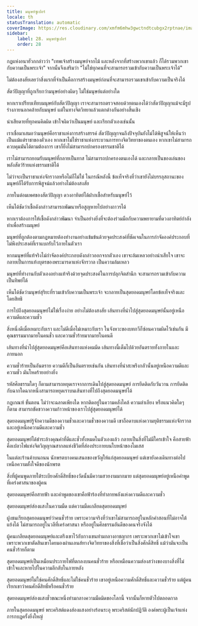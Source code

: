 ```yaml
---
title: มนุษย์ซูเปอร์
locale: th
statusTranslation: automatic
coverImage: https://res.cloudinary.com/xmfm6mhw3gwctndtcubgx2rptnae/image/upload/v1741354419/small_cover_la_gran_rebelion_28716e29d2.webp
sidebar:
    label: 28. มนุษย์ซูเปอร์
    order: 28
---
```

กฎแห่งอนาฮัวกกล่าวว่า "เทพเจ้าสร้างมนุษย์จากไม้ และหลังจากที่สร้างพวกเขาแล้ว ก็ได้รวมพวกเขากับความเป็นพระเจ้า" จากนั้นจึงเสริมว่า "ไม่ใช่ทุกคนที่จะสามารถรวมเข้ากับความเป็นพระเจ้าได้"

ไม่ต้องสงสัยเลยว่าสิ่งแรกที่จำเป็นคือการสร้างมนุษย์ก่อนที่จะสามารถรวมเขาเข้ากับความเป็นจริงได้

สัตว์ปัญญาที่ถูกเรียกว่ามนุษย์อย่างผิดๆ ไม่ใช่มนุษย์แต่อย่างใด

หากเราเปรียบเทียบมนุษย์กับสัตว์ปัญญา เราจะสามารถตรวจสอบด้วยตนเองได้ว่าสัตว์ปัญญาแม้จะมีรูปร่างภายนอกคล้ายกับมนุษย์ แต่ในทางจิตวิทยาแล้วแตกต่างกันอย่างสิ้นเชิง

น่าเสียดายที่ทุกคนคิดผิด เข้าใจผิดว่าเป็นมนุษย์ และเรียกตัวเองเช่นนั้น

เราเชื่อมาเสมอว่ามนุษย์คือราชาแห่งการสร้างสรรค์ สัตว์ปัญญาจนถึงปัจจุบันยังไม่ได้พิสูจน์ให้เห็นว่าเป็นแม้แต่ราชาของตัวเอง หากเขาไม่ใช่ราชาแห่งกระบวนการทางจิตวิทยาของตนเอง หากเขาไม่สามารถควบคุมมันได้ตามต้องการ เขาก็ยิ่งไม่สามารถปกครองธรรมชาติได้

เราไม่สามารถยอมรับมนุษย์ที่กลายเป็นทาส ไม่สามารถปกครองตนเองได้ และกลายเป็นของเล่นของพลังสัตว์ร้ายแห่งธรรมชาติได้

ไม่ว่าจะเป็นราชาแห่งจักรวาลหรือไม่ก็ไม่ใช่ ในกรณีหลังนี้ ข้อเท็จจริงที่ว่าเขายังไม่บรรลุสถานะของมนุษย์ก็ได้รับการพิสูจน์แล้วอย่างไม่ต้องสงสัย

ภายในต่อมเพศของสัตว์ปัญญา ดวงอาทิตย์ได้ฝากเชื้อสำหรับมนุษย์ไว้

เห็นได้ชัดว่าเชื้อดังกล่าวสามารถพัฒนาหรือสูญหายไปอย่างถาวรได้

หากเราต้องการให้เชื้อดังกล่าวพัฒนา จำเป็นอย่างยิ่งที่จะต้องร่วมมือกับความพยายามที่ดวงอาทิตย์กำลังทำเพื่อสร้างมนุษย์

มนุษย์ที่ถูกต้องตามกฎหมายต้องทำงานอย่างเข้มข้นด้วยจุดประสงค์ที่ชัดเจนในการกำจัดองค์ประกอบที่ไม่พึงประสงค์ที่เราแบกรับไว้ภายในตัวเรา

หากมนุษย์ที่แท้จริงไม่กำจัดองค์ประกอบดังกล่าวออกจากตัวเอง เขาจะล้มเหลวอย่างน่าเสียใจ เขาจะกลายเป็นการแท้งบุตรของพระมารดาแห่งจักรวาล เป็นความล้มเหลว

มนุษย์ที่ทำงานกับตัวเองอย่างแท้จริงด้วยจุดประสงค์ในการปลุกจิตสำนึก จะสามารถรวมเข้ากับความเป็นทิพย์ได้

เห็นได้ชัดว่ามนุษย์สุริยะที่รวมเข้ากับความเป็นพระเจ้า จะกลายเป็นสุดยอดมนุษย์โดยข้อเท็จจริงและโดยสิทธิ

การไปถึงสุดยอดมนุษย์ไม่ใช่เรื่องง่าย อย่างไม่ต้องสงสัย เส้นทางที่นำไปสู่สุดยอดมนุษย์นั้นอยู่เหนือความดีและความชั่ว

สิ่งหนึ่งดีเมื่อเหมาะกับเรา และไม่ดีเมื่อไม่เหมาะกับเรา ในจังหวะของบทกวีก็ซ่อนความผิดไว้เช่นกัน มีคุณธรรมมากมายในคนชั่ว และความชั่วร้ายมากมายในคนดี

เส้นทางที่นำไปสู่สุดยอดมนุษย์คือเส้นทางแห่งคมมีด เส้นทางนี้เต็มไปด้วยอันตรายทั้งภายในและภายนอก

ความชั่วร้ายเป็นอันตราย ความดีก็เป็นอันตรายเช่นกัน เส้นทางที่น่าสะพรึงกลัวนั้นอยู่เหนือความดีและความชั่ว มันโหดร้ายอย่างยิ่ง

รหัสศีลธรรมใดๆ ก็ตามสามารถหยุดเราจากการเดินไปสู่สุดยอดมนุษย์ การยึดติดกับวันวาน การยึดติดกับฉากใดฉากหนึ่งสามารถหยุดเราบนเส้นทางที่ไปถึงสุดยอดมนุษย์ได้

กฎเกณฑ์ ขั้นตอน ไม่ว่าจะฉลาดเพียงใด หากติดอยู่ในความคลั่งไคล้ ความลำเอียง หรือแนวคิดใดๆ ก็ตาม สามารถขัดขวางความก้าวหน้าของเราไปสู่สุดยอดมนุษย์ได้

สุดยอดมนุษย์รู้จักความดีของความชั่วและความชั่วของความดี เขาถือดาบแห่งความยุติธรรมแห่งจักรวาล และอยู่เหนือความดีและความชั่ว

สุดยอดมนุษย์ได้ชำระล้างคุณค่าที่ดีและชั่วทั้งหมดในตัวเองแล้ว กลายเป็นสิ่งที่ไม่มีใครเข้าใจ คือสายฟ้า คือเปลวไฟแห่งจิตวิญญาณสากลแห่งชีวิตที่ส่องประกายบนใบหน้าของโมเสส

ในแต่ละร้านค้าบนถนน นักพรตบางคนเสนอของขวัญให้แก่สุดยอดมนุษย์ แต่เขายังคงเดินทางต่อไปเหนือความตั้งใจดีของนักพรต

สิ่งที่ผู้คนพูดภายใต้ระเบียงศักดิ์สิทธิ์ของวัดนั้นมีความสวยงามมากมาย แต่สุดยอดมนุษย์อยู่เหนือคำพูดที่เคร่งศาสนาของผู้คน

สุดยอดมนุษย์คือสายฟ้า และคำพูดของเขาคือฟ้าร้องที่ทำลายพลังแห่งความดีและความชั่ว

สุดยอดมนุษย์ส่องแสงในความมืด แต่ความมืดเกลียดสุดยอดมนุษย์

ฝูงชนเรียกสุดยอดมนุษย์ว่าคนชั่วร้าย เพราะความจริงที่ว่าเขาไม่สามารถอยู่ในหลักคำสอนที่ไม่อาจโต้แย้งได้ ไม่สามารถอยู่ในวลีที่เคร่งศาสนา หรืออยู่ในศีลธรรมอันดีของคนจริงจังได้

ผู้คนเกลียดสุดยอดมนุษย์และตรึงเขาไว้กับกางเขนท่ามกลางอาชญากร เพราะพวกเขาไม่เข้าใจเขา เพราะพวกเขาตัดสินเขาโดยมองผ่านเลนส์ทางจิตวิทยาของสิ่งที่เชื่อว่าเป็นสิ่งศักดิ์สิทธิ์ แม้ว่ามันจะเป็นคนชั่วร้ายก็ตาม

สุดยอดมนุษย์เป็นเหมือนประกายไฟที่ตกลงบนคนชั่วร้าย หรือเหมือนความส่องสว่างของบางสิ่งที่ไม่เข้าใจและหายไปในความลึกลับในภายหลัง

สุดยอดมนุษย์ไม่ใช่คนศักดิ์สิทธิ์และไม่ใช่คนชั่วร้าย เขาอยู่เหนือความศักดิ์สิทธิ์และความชั่วร้าย แต่ผู้คนเรียกเขาว่าคนศักดิ์สิทธิ์หรือคนชั่วร้าย

สุดยอดมนุษย์ส่องแสงชั่วขณะหนึ่งท่ามกลางความมืดมิดของโลกนี้ จากนั้นก็หายตัวไปตลอดกาล

ภายในสุดยอดมนุษย์ พระคริสต์แดงส่องแสงอย่างร้อนระอุ พระคริสต์นักปฏิวัติ องค์พระผู้เป็นเจ้าแห่งการกบฏครั้งยิ่งใหญ่


